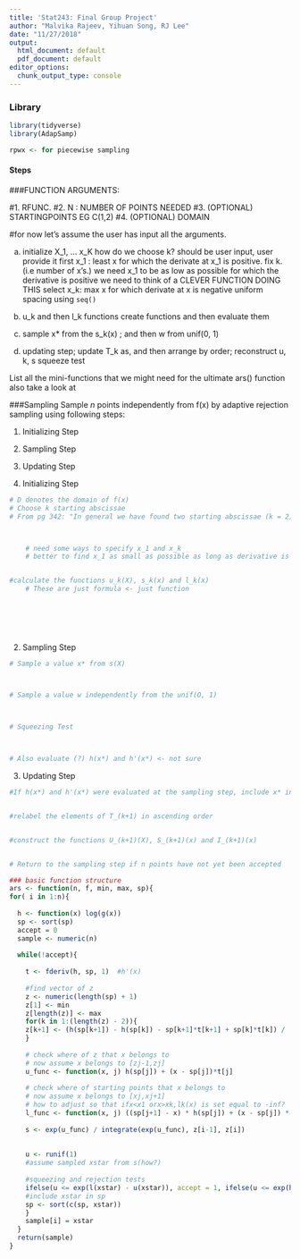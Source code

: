 ```yaml
---
title: 'Stat243: Final Group Project'
author: "Malvika Rajeev, Yihuan Song, RJ Lee"
date: "11/27/2018"
output:
  html_document: default
  pdf_document: default
editor_options: 
  chunk_output_type: console
---
```

### Library
```r
library(tidyverse)
library(AdapSamp)

rpwx <- for piecewise sampling
```

#### Steps

###FUNCTION ARGUMENTS: 


#1. RFUNC.
#2. N : NUMBER OF POINTS NEEDED
#3. (OPTIONAL) STARTINGPOINTS EG C(1,2)
#4. (OPTIONAL) DOMAIN

#for now let's assume the user has input all the arguments. 



a) initialize X_1, ... x_K
      how do we choose k? should be user input, user provide it
    first x_1 : least x for which the derivate at x_1 is positive. fix k. (i.e number of x's.)
      we need x_1 to be as low as possible for which the derivative is positive
        we need to think of a CLEVER FUNCTION DOING THIS
    select x_k: max x for which derivate at x is negative
      uniform spacing using `seq()`
        
b) u_k and then l_k functions
      create functions and then evaluate them
      
c) sample x* from the s_k(x) ; and then w from unif(0, 1)

d) updating step; update T_k as, and then arrange by order; reconstruct u, k, s
  squeeze test


List all the mini-functions that we might need for the ultimate ars() function
also take a look at 


###Sampling
Sample $n$ points independently from f(x) by adaptive rejection sampling using following steps: 

1. Initializing Step

2. Sampling Step

3. Updating Step


1. Initializing Step
```r
# D denotes the domain of f(x)
# Choose k starting abscissae
# From pg 342: "In general we have found two starting abscissae (k = 2) to be necessary and sufficient for computational efficiency."



    # need some ways to specify x_1 and x_k
    # better to find x_1 as small as possible as long as derivative is positive and density is positive


#calculate the functions u_k(X), s_k(x) and l_k(x)
    # These are just formula <- just function
   
 
 
 



```

2. Sampling Step
```r

# Sample a value x* from s(X)



# Sample a value w independently from the unif(O, 1)



# Squeezing Test 



# Also evaluate (?) h(x*) and h'(x*) <- not sure


```

3. Updating Step
```r
#If h(x*) and h'(x*) were evaluated at the sampling step, include x* in Tk to form T_(k+ 1)


#relabel the elements of T_(k+1) in ascending order


#construct the functions U_(k+1)(X), S_(k+1)(x) and I_(k+1)(x)


# Return to the sampling step if n points have not yet been accepted


```

```r
### basic function structure
ars <- function(n, f, min, max, sp){
for( i in 1:n){
  
  h <- function(x) log(g(x))
  sp <- sort(sp)
  accept = 0
  sample <- numeric(n)
  
  while(!accept){
    
    t <- fderiv(h, sp, 1)  #h'(x)
    
    #find vector of z
    z <- numeric(length(sp) + 1)
    z[1] <- min
    z[length(z)] <- max
    for(k in 1:(length(z) - 2)){
    z[k+1] <- (h(sp[k+1]) - h(sp[k]) - sp[k+1]*t[k+1] + sp[k]*t[k]) / (t[k] - t[k+1])
    }
    
    # check where of z that x belongs to 
    # now assume x belongs to [zj-1,zj]
    u_func <- function(x, j) h(sp[j]) + (x - sp[j])*t[j] 
    
    # check where of starting points that x belongs to 
    # now assume x belongs to [xj,xj+1]
    # how to adjust so that ifx<x1 orx>xk,lk(x) is set equal to -inf?
    l_func <- function(x, j) ((sp[j+1] - x) * h(sp[j]) + (x - sp[j]) * h(sp[j+1])) / (sp[j+1] - sp[j])
    
    s <- exp(u_func) / integrate(exp(u_func), z[i-1], z[i])
    
    
    u <- runif(1)
    #assume sampled xstar from s(how?)
    
    #squeezing and rejection tests
    ifelse(u <= exp(l(xstar) - u(xstar)), accept = 1, ifelse(u <= exp(h(xstar) - u(xstar)),accept = 1))
    #include xstar in sp
    sp <- sort(c(sp, xstar))
    }
    sample[i] = xstar
  }
  return(sample)
}
```





